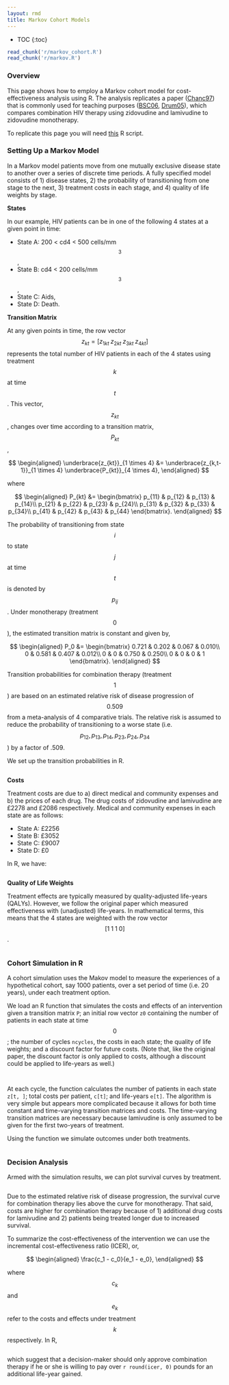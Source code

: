 ```yaml
---
layout: rmd
title: Markov Cohort Models
---
```

* TOC
{:toc}
```r
read_chunk('r/markov_cohort.R')
read_chunk('r/markov.R')
```

### Overview
This page shows how to employ a Markov cohort model for cost-effectiveness analysis using R. The analysis replicates a paper ([Chanc97](references.html#Chanc97)) that is commonly used for teaching purposes ([BSC06](references.html#BSC06), [Drum05](references.html#Drum05)), which compares combination HIV therapy using zidovudine and lamivudine to zidovudine monotherapy.

To replicate this page you will need [this](r/markov_cohort.R) R script. 

### Setting Up a Markov Model
In a Markov model patients move from one mutually exclusive disease state to another over a series of discrete time periods. A fully specified model consists of 1) disease states, 2) the probability of transitioning from one stage to the next, 3) treatment costs in each stage, and 4) quality of life weights by stage. 

**States**

In our example, HIV patients can be in one of the following 4 states at a given point in time:

* State A: 200 < cd4 < 500 cells/mm$$^3$$,
* State B: cd4 < 200 cells/mm$$^3$$,
* State C: Aids,
* State D: Death.

**Transition Matrix**

At any given points in time, the row vector $$z_{kt} = [z_{1kt}\; z_{2kt}\; z_{3kt}\; z_{4kt}]$$ represents the total number of HIV patients in each of the 4 states using treatment $$k$$ at time $$t$$. This vector, $$z_{kt}$$, changes over time according to a transition matrix, $$P_{kt}$$,

$$
\begin{aligned}
\underbrace{z_{kt}}_{1 \times 4} &= \underbrace{z_{k,t-1}}_{1 \times 4} \underbrace{P_{kt}}_{4 \times 4},
\end{aligned}
$$

where

$$
\begin{aligned}
P_{kt} &=
\begin{bmatrix}
p_{11} & p_{12} & p_{13} & p_{14}\\
p_{21} & p_{22} & p_{23} & p_{24}\\
p_{31} & p_{32} & p_{33} & p_{34}\\
p_{41} & p_{42} & p_{43} & p_{44}
\end{bmatrix}.
\end{aligned}
$$

The probability of transitioning from state $$i$$ to state $$j$$ at time $$t$$ is denoted by $$p_{ij}$$. Under monotherapy (treatment $$0$$), the estimated transition matrix is constant and given by,

$$
\begin{aligned}
P_0 &=
\begin{bmatrix}
0.721 & 0.202 & 0.067 & 0.010\\
0 & 0.581 & 0.407 & 0.012\\
0 & 0 & 0.750 & 0.250\\
0 & 0 & 0 & 1
\end{bmatrix}.
\end{aligned}
$$

Transition probabilities for combination therapy (treatment $$1$$) are based on an estimated relative risk of disease progression of $$0.509$$ from a meta-analysis of 4 comparative trials. The relative risk is assumed to reduce the probability of transitioning to a worse state (i.e. $$p_{12}, p_{13}, p_{14}, p_{23}, p_{24}, p_{34}$$) by a factor of .509.

We set up the transition probabilities in R.

```r
```

**Costs**

Treatment costs are due to a) direct medical and community expenses and b) the prices of each drug. The drug costs of zidovudine and lamivudine are &pound;2278 and &pound;2086 respectively. Medical and community expenses in each state are as follows:

* State A: &pound;2256
* State B: &pound;3052
* State C: &pound;9007
* State D: &pound;0

In R, we have:

```r
```


**Quality of Life Weights**

Treatment effects are typically measured by quality-adjusted life-years (QALYs). However, we follow the original paper which measured effectiveness with (unadjusted) life-years. In mathematical terms, this means that the 4 states are weighted with the row vector $$[1\; 1\; 1\; 0]$$. 
```r
```
### Cohort Simulation in R
A cohort simulation uses the Makov model to measure the experiences of a hypothetical cohort, say 1000 patients, over a set period of time (i.e. 20 years), under each treatment option. 

We load an R function that simulates the costs and effects of an intervention given a transition matrix ```P```; an initial row vector ```z0``` containing the number of patients in each state at time $$0$$; the number of cycles ```ncycles```, the costs in each state; the quality of life weights; and a discount factor for future costs. (Note that, like the original paper, the discount factor is only applied to costs, although a discount could be applied to life-years as well.) 

```r
```

```r
```
At each cycle, the function calculates the number of patients in each state ```z[t, ]```; total costs per patient, ```c[t]```; and life-years ```e[t]```. The algorithm is very simple but appears more complicated because it allows for both time constant and time-varying transition matrices and costs. The time-varying transition matrices are necessary because lamivudine is only assumed to be given for the first two-years of treatment. 

Using the function we simulate outcomes under both treatments.
```r
```

### Decision Analysis
Armed with the simulation results, we can plot survival curves by treatment.
```r
```
Due to the estimated relative risk of disease progression, the survival curve for combination therapy lies above the curve for monotherapy. That said, costs are higher for combination therapy because of 1) additional drug costs for lamivudine and 2) patients being treated longer due to increased survival.

To summarize the cost-effectiveness of the intervention we can use the incremental cost-effectiveness ratio (ICER), or,

$$
\begin{aligned}
\frac{c_1 - c_0}{e_1 - e_0},
\end{aligned}
$$

where $$c_k$$ and $$e_k$$ refer to the costs and effects under treatment $$k$$ respectively. In R,
```r
```
which suggest that a decision-maker should only approve combination therapy if he or she is willing to pay over ```r round(icer, 0)``` pounds for an additional life-year gained.
